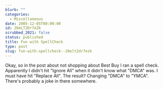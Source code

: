 ```yaml
---
blurb: ""
categories:
  - Miscellaneous
date: 2005-12-05T00:00:00
id: 20eLT2Dr7eZk
scrubbed_2021: false
status: published
title: Fun with SpellCheck
type: post
slug: fun-with-spellcheck--20elt2dr7ezk
---
```


Okay, so in the post about not shopping about Best Buy I ran a
spell check. Apparently I didn't hit "Ignore All" when it didn't
know what "DMCA" was. I must have hit "Replace All". The result?
Changing "DMCA" to "YMCA". There's probably a joke in there
somewhere.